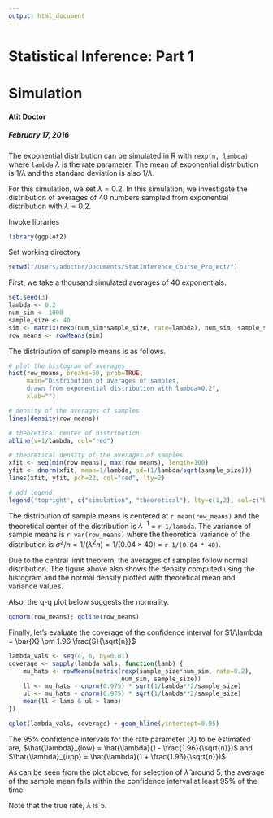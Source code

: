```yaml
---
output: html_document
---
```

# Statistical Inference: Part 1
Simulation
==========================================
#### Atit Doctor
##### February 17, 2016



The exponential distribution can be simulated in R with `rexp(n, lambda)` where `lambda` $\lambda$ is the rate parameter. The mean of exponential distribution is $1/\lambda$ and the standard deviation is also $1/\lambda$. 

For this simulation, we set $\lambda=0.2$. In this simulation, we investigate the distribution of averages of 40 numbers sampled from exponential distribution with $\lambda=0.2$.


Invoke libraries
```r
library(ggplot2)
```


Set working directory
```r
setwd("/Users/adoctor/Documents/StatInference_Course_Project/")
```

First, we take a thousand simulated averages of 40 exponentials.

```r
set.seed(3)
lambda <- 0.2
num_sim <- 1000
sample_size <- 40
sim <- matrix(rexp(num_sim*sample_size, rate=lambda), num_sim, sample_size)
row_means <- rowMeans(sim)
```

The distribution of sample means is as follows.

```r
# plot the histogram of averages
hist(row_means, breaks=50, prob=TRUE,
     main="Distribution of averages of samples,
     drawn from exponential distribution with lambda=0.2",
     xlab="")

# density of the averages of samples
lines(density(row_means))

# theoretical center of distribution
abline(v=1/lambda, col="red")

# theoretical density of the averages of samples
xfit <- seq(min(row_means), max(row_means), length=100)
yfit <- dnorm(xfit, mean=1/lambda, sd=(1/lambda/sqrt(sample_size)))
lines(xfit, yfit, pch=22, col="red", lty=2)

# add legend
legend('topright', c("simulation", "theoretical"), lty=c(1,2), col=c("black", "red"))
```

The distribution of sample means is centered at `r mean(row_means)` and the theoretical center of the distribution is $\lambda^{-1}$ = `r 1/lambda`. The variance of sample means is `r var(row_means)` where the theoretical variance of the distribution is $\sigma^2 / n = 1/(\lambda^2 n) = 1/(0.04 \times 40)$ = `r 1/(0.04 * 40)`.

Due to the central limit theorem, the averages of samples follow normal distribution. The figure above also shows the density computed using the histogram and the normal density plotted with theoretical mean and variance values. 

Also, the q-q plot below suggests the normality.

```r
qqnorm(row_means); qqline(row_means)
```

Finally, let's evaluate the coverage of the confidence interval for $1/\lambda = \bar{X} \pm 1.96 \frac{S}{\sqrt{n}}$

```r
lambda_vals <- seq(4, 6, by=0.01)
coverage <- sapply(lambda_vals, function(lamb) {
    mu_hats <- rowMeans(matrix(rexp(sample_size*num_sim, rate=0.2),
                               num_sim, sample_size))
    ll <- mu_hats - qnorm(0.975) * sqrt(1/lambda**2/sample_size)
    ul <- mu_hats + qnorm(0.975) * sqrt(1/lambda**2/sample_size)
    mean(ll < lamb & ul > lamb)
})

qplot(lambda_vals, coverage) + geom_hline(yintercept=0.95)
```

The 95% confidence intervals for the rate parameter ($\lambda$) to be estimated are, $\hat{\lambda}_{low} = \hat{\lambda}(1 - \frac{1.96}{\sqrt{n}})$ 
and 
$\hat{\lambda}_{upp} = \hat{\lambda}(1 + \frac{1.96}{\sqrt{n}})$. 

As can be seen from the plot above, for selection of $\hat{\lambda}$ around 5, the average of the sample mean falls within the confidence interval at least 95% of the time. 

Note that the true rate, $\lambda$ is 5.

